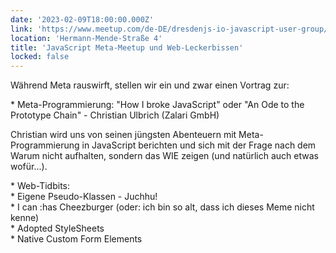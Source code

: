 ```yaml
---
date: '2023-02-09T18:00:00.000Z'
link: 'https://www.meetup.com/de-DE/dresdenjs-io-javascript-user-group/events/wwdfrqyfcdbmb/'
location: 'Hermann-Mende-Straße 4'
title: 'JavaScript Meta-Meetup und Web-Leckerbissen'
locked: false
---
```

<p class="mb-4">Während Meta rauswirft, stellen wir ein und zwar einen Vortrag zur:</p>
<p class="mb-4">* Meta-Programmierung: "How I broke JavaScript" oder "An Ode to the Prototype Chain" - Christian Ulbrich (Zalari GmbH)</p>
<p class="mb-4">Christian wird uns von seinen jüngsten Abenteuern mit Meta-Programmierung in JavaScript berichten und sich mit der Frage nach dem Warum nicht aufhalten, sondern das WIE zeigen (und natürlich auch etwas wofür...).</p>
<p class="mb-4">* Web-Tidbits:<br>
* Eigene Pseudo-Klassen - Juchhu!<br>
* I can :has Cheezburger (oder: ich bin so alt, dass ich dieses Meme nicht kenne)<br>
* Adopted StyleSheets<br>
* Native Custom Form Elements</p>
